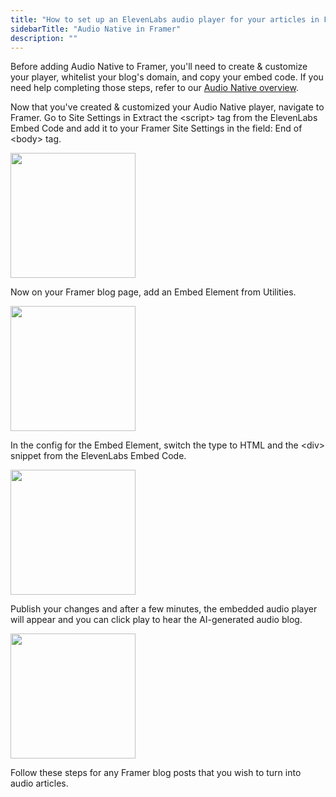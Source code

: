 ```yaml
---
title: "How to set up an ElevenLabs audio player for your articles in Framer"
sidebarTitle: "Audio Native in Framer"
description: ""
---
```

Before adding Audio Native to Framer, you'll need to create & customize your player, whitelist your blog's domain, and copy your embed code. If you need help completing those steps, refer to our [Audio Native overview](https://elevenlabs.io/docs/audio-native/overview).

Now that you've created & customized your Audio Native player, navigate to Framer. Go to Site Settings in Extract the &lt;script&gt; tag from the ElevenLabs Embed Code and add it to your Framer Site Settings in the field: End of &lt;body&gt; tag.


<img height="200" src="/documentation/audio-native/images/framer_an_1.png" />

Now on your Framer blog page, add an Embed Element from Utilities. 

<img height="200" src="/documentation/audio-native/images/framer_an_2.png" />

In the config for the Embed Element, switch the type to HTML and the &lt;div&gt; snippet from the ElevenLabs Embed Code.

<img height="200" src="/documentation/audio-native/images/framer_an_3.png" />

Publish your changes and after a few minutes, the embedded audio player will appear and you can click play to hear the AI-generated audio blog. 

<img height="200" src="/documentation/audio-native/images/framer_an_4.png" />

Follow these steps for any Framer blog posts that you wish to turn into audio articles.